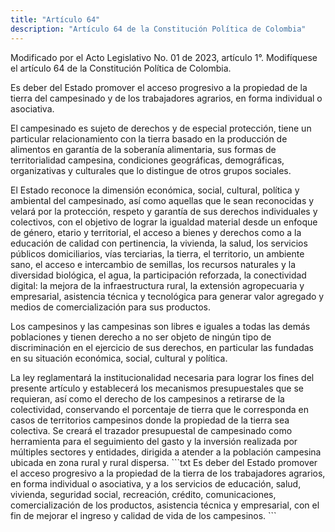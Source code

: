 ```yaml
---
title: "Artículo 64"
description: "Artículo 64 de la Constitución Política de Colombia"
---
```


<Warning>Modificado por el Acto Legislativo No. 01 de 2023, artículo 1°. Modifíquese el artículo 64 de la Constitución Política de Colombia. </Warning>

Es deber del Estado promover el acceso progresivo a la propiedad de la tierra del campesinado y de los trabajadores agrarios, en forma individual o asociativa. 

El campesinado es sujeto de derechos y de especial protección, tiene un particular relacionamiento con la tierra basado en la producción de alimentos en garantía de la soberanía alimentaria, sus formas de territorialidad campesina, condiciones geográficas, demográficas, organizativas y culturales que lo distingue de otros grupos sociales. 

El Estado reconoce la dimensión económica, social, cultural, política y ambiental del campesinado, así como aquellas que le sean reconocidas y velará por la protección, respeto y garantía de sus derechos individuales y colectivos, con el objetivo de lograr la igualdad material desde un enfoque de género, etario y territorial, el acceso a bienes y derechos como a la educación de calidad con pertinencia, la vivienda, la salud, los servicios públicos domiciliarios, vías terciarias, la tierra, el territorio, un ambiente sano, el acceso e intercambio de semillas, los recursos naturales y la diversidad biológica, el agua, la participación reforzada, la conectividad digital: la mejora de la infraestructura rural, la extensión agropecuaria y empresarial, asistencia técnica y tecnológica para generar valor agregado y medios de comercialización para sus productos. 

Los campesinos y las campesinas son libres e iguales a todas las demás poblaciones y tienen derecho a no ser objeto de ningún tipo de discriminación en el ejercicio de sus derechos, en particular las fundadas en su situación económica, social, cultural y política.

<AccordionGroup>
    <Accordion
        title="Parágrafo 1°"
        defaultOpen
    >
    La ley reglamentará la institucionalidad necesaria para lograr los fines del presente artículo y establecerá los mecanismos presupuestales que se requieran, así como el derecho de los campesinos a retirarse de la colectividad, conservando el porcentaje de tierra que le corresponda en casos de territorios campesinos donde la propiedad de la tierra sea colectiva.
    </Accordion>
    <Accordion
        title="Parágrafo 2°"
        defaultOpen
    >
    Se creará el trazador presupuestal de campesinado como herramienta para el seguimiento del gasto y la inversión realizada por múltiples sectores y entidades, dirigida a atender a la población campesina ubicada en zona rural y rural dispersa.
    </Accordion>
</AccordionGroup>


<Accordion title="Artículo original antes de la modificación:">
```txt
Es deber del Estado promover el acceso progresivo a la propiedad de la
tierra de los trabajadores agrarios, en forma individual o asociativa,
y a los servicios de educación, salud, vivienda, seguridad social,
recreación, crédito, comunicaciones, comercialización de los
productos, asistencia técnica y empresarial, con el fin de mejorar el
ingreso y calidad de vida de los campesinos.
```
</Accordion>